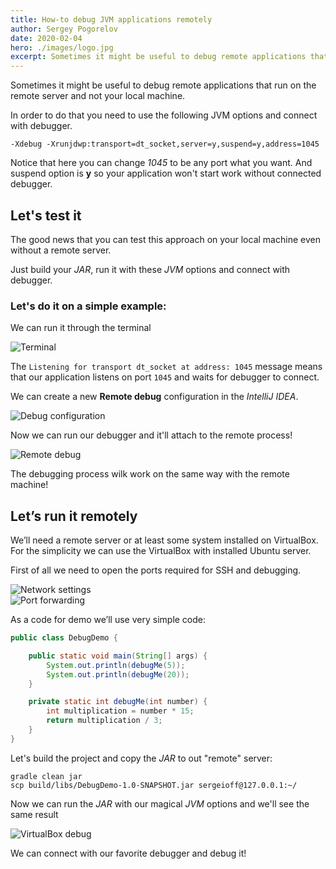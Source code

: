 ```yaml
---
title: How-to debug JVM applications remotely
author: Sergey Pogorelov
date: 2020-02-04
hero: ./images/logo.jpg
excerpt: Sometimes it might be useful to debug remote applications that run on the remote server and not your local machine...
---
```


Sometimes it might be useful to debug remote applications that run on the remote server and not your local machine.

In order to do that  you need to use the following JVM options and connect with debugger.
```shell
-Xdebug -Xrunjdwp:transport=dt_socket,server=y,suspend=y,address=1045
```
Notice that here you can change *1045* to be any port what you want.
And suspend option is **y** so your application won't start work without connected debugger.

## Let's test it
The good news that you can test this approach on your local machine even without a remote server.

Just build your *JAR*, run it with these *JVM* options and connect with debugger.

### Let's do it on a simple example:
We can run it through the terminal

<div className="Image__Medium">
  <img
    src="./images/terminal.png"
    title="Terminal"
    alt="Terminal"
  />
</div>

The `Listening for transport dt_socket at address: 1045` message means that our application listens on port `1045` and waits for debugger to connect.

We can create a new **Remote debug** configuration in the *IntelliJ IDEA*.

<div className="Image__Medium">
  <img
    src="./images/debug-configuration.png"
    title="Debug configuration"
    alt="Debug configuration"
  />
</div>

Now we can run our debugger and it'll attach to the remote process!

<div className="Image__Medium">
  <img
    src="./images/remote-debug.png"
    title="Remote debug"
    alt="Remote debug"
  />
</div>

The debugging process wilk work on the same way with the remote machine!


## Let’s run it remotely
We’ll need a remote server or at least some system installed on VirtualBox.
For the simplicity we can use the VirtualBox with installed Ubuntu server.

First of all we need to open the ports required for SSH and debugging.
<div className="Image__Small">
  <img
    src="./images/network.png"
    title="Network settings"
    alt="Network settings"
  />
</div>

<div className="Image__Small">
  <img
    src="./images/port-forwarding.png"
    title="Port forwarding"
    alt="Port forwarding"
  />
</div>

As a code for demo we’ll use very simple code:
```java
public class DebugDemo {

    public static void main(String[] args) {
        System.out.println(debugMe(5));
        System.out.println(debugMe(20));
    }

    private static int debugMe(int number) {
        int multiplication = number * 15;
        return multiplication / 3;
    }
}
```

Let's build the project and copy the *JAR* to out "remote" server:
```shell
gradle clean jar
scp build/libs/DebugDemo-1.0-SNAPSHOT.jar sergeioff@127.0.0.1:~/
```

Now we can run the *JAR* with our magical *JVM* options and we'll see the same result
<div className="Image__Medium">
  <img
    src="./images/vb-debug.png"
    title="VirtualBox debug"
    alt="VirtualBox debug"
  />
</div>

We can connect with our favorite debugger and debug it!